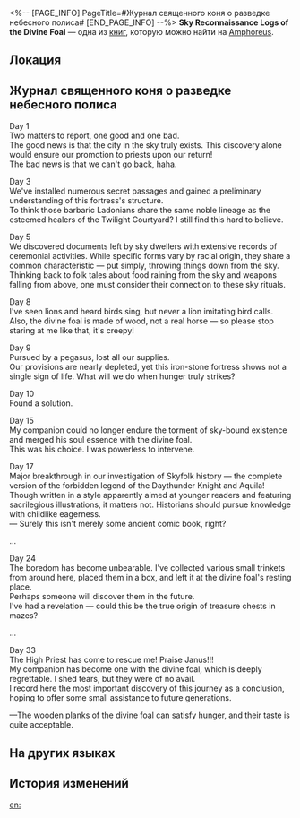 <%-- [PAGE_INFO]
PageTitle=#Журнал священного коня о разведке небесного полиса#
[END_PAGE_INFO] --%>
{{Дополнить}}
{{Книга Инфобокс
|id           = 552
|partIds      = 190881
|Название     = Sky Reconnaissance Logs of the Divine Foal
|Изображение  = Предмет Книга Амфореус 1.png
|Мир          = Amphoreus
|Томов        = 1
|Автор        = <!--нужно добавить-->
|Описание     = The Janus' Steed who have visited the skies. This manuscript serves as proof of their existence.
|Том1         = {{tx}}
|Источник1    = {{tx|Отсутствует источник}}
|Персонажи    = Aquila; Janus
|Фракции      = 
}}
'''Sky Reconnaissance Logs of the Divine Foal''' — одна из [[Книги|книг]], которую можно найти на [[Amphoreus]].

==Локация==
{{Отметка карты|<!--название карты-->|<!--id отметки-->}}

==Журнал священного коня о разведке небесного полиса==
Day 1<br />
Two matters to report, one good and one bad.<br />
The good news is that the city in the sky truly exists. This discovery alone would ensure our promotion to priests upon our return!<br />
The bad news is that we can't go back, haha.

Day 3<br />
We've installed numerous secret passages and gained a preliminary understanding of this fortress's structure.<br />
To think those barbaric Ladonians share the same noble lineage as the esteemed healers of the Twilight Courtyard? I still find this hard to believe.

Day 5<br />
We discovered documents left by sky dwellers with extensive records of ceremonial activities. While specific forms vary by racial origin, they share a common characteristic &mdash; put simply, throwing things down from the sky.<br />
Thinking back to folk tales about food raining from the sky and weapons falling from above, one must consider their connection to these sky rituals.

Day 8<br />
I've seen lions and heard birds sing, but never a lion imitating bird calls.<br />
Also, the divine foal is made of wood, not a real horse &mdash; so please stop staring at me like that, it's creepy!

Day 9<br />
Pursued by a pegasus, lost all our supplies.<br />
Our provisions are nearly depleted, yet this iron-stone fortress shows not a single sign of life. What will we do when hunger truly strikes?

Day 10<br />
Found a solution.

Day 15<br />
My companion could no longer endure the torment of sky-bound existence and merged his soul essence with the divine foal.<br />
This was his choice. I was powerless to intervene.

Day 17<br />
Major breakthrough in our investigation of Skyfolk history &mdash; the complete version of the forbidden legend of the Daythunder Knight and Aquila!<br />
Though written in a style apparently aimed at younger readers and featuring sacrilegious illustrations, it matters not. Historians should pursue knowledge with childlike eagerness.<br /> &mdash; Surely this isn't merely some ancient comic book, right?

...

Day 24<br />
The boredom has become unbearable. I've collected various small trinkets from around here, placed them in a box, and left it at the divine foal's resting place.<br />
Perhaps someone will discover them in the future.<br />
I've had a revelation &mdash; could this be the true origin of treasure chests in mazes?

...

Day 33<br />
The High Priest has come to rescue me! Praise Janus!!!<br />
My companion has become one with the divine foal, which is deeply regrettable. I shed tears, but they were of no avail.<br />
I record here the most important discovery of this journey as a conclusion, hoping to offer some small assistance to future generations.


&mdash;The wooden planks of the divine foal can satisfy hunger, and their taste is quite acceptable.

==На других языках==
{{На других языках
|en   = Sky Reconnaissance Logs of the Divine Foal
|zhs  = 神驹的天空勘察记录
|zht  = 神駒的天空勘察紀錄
|ja   = 神馬の天空調査記録
|ko   = 신마의 하늘 정찰 기록
|es   = Registro de exploración del cielo del potro divino
|fr   = Carnets de reconnaissance du ciel du destrier divin
|ru   = Журнал священного коня о разведке небесного полиса
|th   = บันทึกการสำรวจท้องฟ้าของอาชาเทพ
|vi   = Nhật Ký Trinh Sát Bầu Trời Của Ngựa Thần
|de   = Aufzeichnungen zur Himmelsüberwachung des göttlichen Fohlens
|id   = Catatan Pengintaian Langit oleh Kuda Ilahi
|pt   = Registros de Reconhecimento Aéreo do Potro Divino
}}

==История изменений==
{{История изменений|3.5}}

[[en:]]